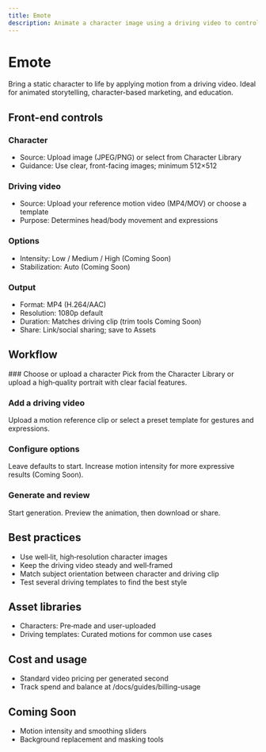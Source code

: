 ```yaml
---
title: Emote
description: Animate a character image using a driving video to control motion and expressions.
---
```



# Emote

Bring a static character to life by applying motion from a driving video. Ideal for animated storytelling, character-based marketing, and education.

## Front-end controls

<Columns>
<div>

### Character
- Source: Upload image (JPEG/PNG) or select from Character Library
- Guidance: Use clear, front-facing images; minimum 512×512

### Driving video
- Source: Upload your reference motion video (MP4/MOV) or choose a template
- Purpose: Determines head/body movement and expressions

### Options
- Intensity: Low / Medium / High (Coming Soon)
- Stabilization: Auto (Coming Soon)
</div>
<div>

### Output
- Format: MP4 (H.264/AAC)
- Resolution: 1080p default
- Duration: Matches driving clip (trim tools Coming Soon)
- Share: Link/social sharing; save to Assets
</div>
</Columns>

## Workflow

<Steps>
### Choose or upload a character
Pick from the Character Library or upload a high‑quality portrait with clear facial features.

### Add a driving video
Upload a motion reference clip or select a preset template for gestures and expressions.

### Configure options
Leave defaults to start. Increase motion intensity for more expressive results (Coming Soon).

### Generate and review
Start generation. Preview the animation, then download or share.
</Steps>

## Best practices

- Use well‑lit, high‑resolution character images
- Keep the driving video steady and well‑framed
- Match subject orientation between character and driving clip
- Test several driving templates to find the best style

## Asset libraries

- Characters: Pre‑made and user-uploaded
- Driving templates: Curated motions for common use cases

## Cost and usage

- Standard video pricing per generated second
- Track spend and balance at /docs/guides/billing-usage

## Coming Soon

- Motion intensity and smoothing sliders
- Background replacement and masking tools